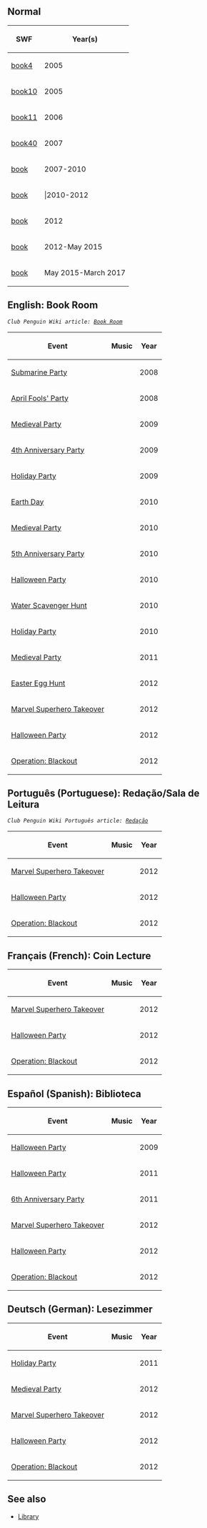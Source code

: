 ==Normal==
{|class="wikitable" style="margin: 1em auto;"
!SWF!!Year(s)
|-
|[[Media:ArtworkRoomsBook4.swf|book4]]||2005
|-
|[[Media:ArtworkRoomsBook10.swf|book10]]||2005
|-
|[[Media:ArtworkRoomsBook11.swf|book11]]||2006
|-
|[[Media:ArtworkRoomsBook40.swf|book40]]||2007
|-
|[[Media:BookPrePenguinArt.swf|book]]||2007-2010
|-
|[[Media:BookWithPenguinArt.swf|book]]|||2010-2012
|-
|[[Media:RoomsBookRoom_2.swf|book]]||2012
|-
|[[Media:RoomsBookRoom_3.swf|book]]||2012-May 2015
|-
|[[Media:RoomsBook-May2015.swf|book]]||May 2015-March 2017
|}

==English: Book Room==
 ''Club Penguin Wiki article: [[clubpenguinwiki:Book Room|Book Room]]''

{|class="wikitable" style="margin: 1em auto;"
!Event!!Music!!Year
|-
|[[Media:RoomsBook-SubMarine.swf|Submarine Party]]||||2008
|-
|[[Media:ArtworkRooms0328Book43.swf|April Fools' Party]]||||2008
|-
|[[Media:Rooms0508Book.swf|Medieval Party]]||||2009
|-
|[[Media:RoomsBook-4thAnniversary.swf|4th Anniversary Party]]||||2009
|-
|<span class = "plainlinks">[http://archives.clubpenguinwiki.info/swf.cpcheats.info/rooms/2009/christmas_december_2009/main_party/rooms/book.swf Holiday Party]</span>||||2009
|-
|<span class = "plainlinks">[http://archives.clubpenguinwiki.info/swf.cpcheats.info/rooms/2010/earth_day_april/book.swf Earth Day]</span>||||2010
|-
|<span class = "plainlinks">[http://archives.clubpenguinwiki.info/swf.cpcheats.info/rooms/2010/medieval_party_may/book.swf Medieval Party]</span>||||2010
|-
|[[Media:5thAnniversaryPartyBook.swf|5th Anniversary Party]]||||2010
|-
|[[Media:HalloweenParty2010Book.swf|Halloween Party]]||||2010
|-
|[[Media:WaterHuntBook.swf|Water Scavenger Hunt]]||||2010
|-
|[[Media:HolidayParty2010Book.swf|Holiday Party]]||||2010
|-
|[[Media:MedievalParty2011Book.swf|Medieval Party]]||||2011
|-
|[[Media:EasterEggHunt2012Book.swf|Easter Egg Hunt]]||||2012
|-
|[[Media:MarvelSuperheroTakeoverBook.swf|Marvel Superhero Takeover]]||||2012
|-
|[[Media:HalloweenParty2012Book.swf|Halloween Party]]||||2012
|-
|[[Media:RoomsBook-OperationBlackout.swf|Operation: Blackout]]||||2012
|}

==Português (Portuguese): Redação/Sala de Leitura==
 ''Club Penguin Wiki Português article: <span class="plainlinks">[http://pt.clubpenguinwiki.info/wiki/Redação Redação]</span>''

{{OnlyPT}}

{|class="wikitable" style="margin: 1em auto;"
!Event!!Music!!Year
|-
|[[Media:MarvelSuperheroTakeoverBook.swf|Marvel Superhero Takeover]]||||2012
|-
|[[Media:HalloweenParty2012Book.swf|Halloween Party]]||||2012
|-
|[[Media:RoomsBook-OperationBlackout.swf|Operation: Blackout]]||||2012
|}

==Français (French): Coin Lecture==
{{OnlyFR}}

{|class="wikitable" style="margin: 1em auto;"
!Event!!Music!!Year
|-
|[[Media:MarvelSuperheroTakeoverBook.swf|Marvel Superhero Takeover]]||||2012
|-
|[[Media:HalloweenParty2012Book.swf|Halloween Party]]||||2012
|-
|[[Media:RoomsBook-OperationBlackout.swf|Operation: Blackout]]||||2012
|}

==Español (Spanish): Biblioteca==
{{OnlyES}}

{|class="wikitable" style="margin: 1em auto;"
!Event!!Music!!Year
|-
|<span class = "plainlinks">[http://archives.clubpenguinwiki.info/swf.cpcheats.info/rooms/2009/halloween_october_2009/book.swf Halloween Party]</span>||||2009
|-
|[[Media:HalloweenParty2011Book.swf|Halloween Party]]||||2011
|-
|[[Media:6thAnniversaryPartyBook.swf|6th Anniversary Party]]||||2011
|-
|[[Media:MarvelSuperheroTakeoverBook.swf|Marvel Superhero Takeover]]||||2012
|-
|[[Media:HalloweenParty2012Book.swf|Halloween Party]]||||2012
|-
|[[Media:RoomsBook-OperationBlackout.swf|Operation: Blackout]]||||2012
|}

==Deutsch (German): Lesezimmer==
{{OnlyDE}}

{|class="wikitable" style="margin: 1em auto;"
!Event!!Music!!Year
|-
|[[Media:HolidayParty2011Book.swf|Holiday Party]]||||2011
|-
|[[Media:MedievalParty2012book.swf|Medieval Party]]||||2012
|-
|[[Media:MarvelSuperheroTakeoverBook.swf|Marvel Superhero Takeover]]||||2012
|-
|[[Media:HalloweenParty2012Book.swf|Halloween Party]]||||2012
|-
|[[Media:RoomsBook-OperationBlackout.swf|Operation: Blackout]]||||2012
|}

==See also==
* [[Library]]

{{Places}}
